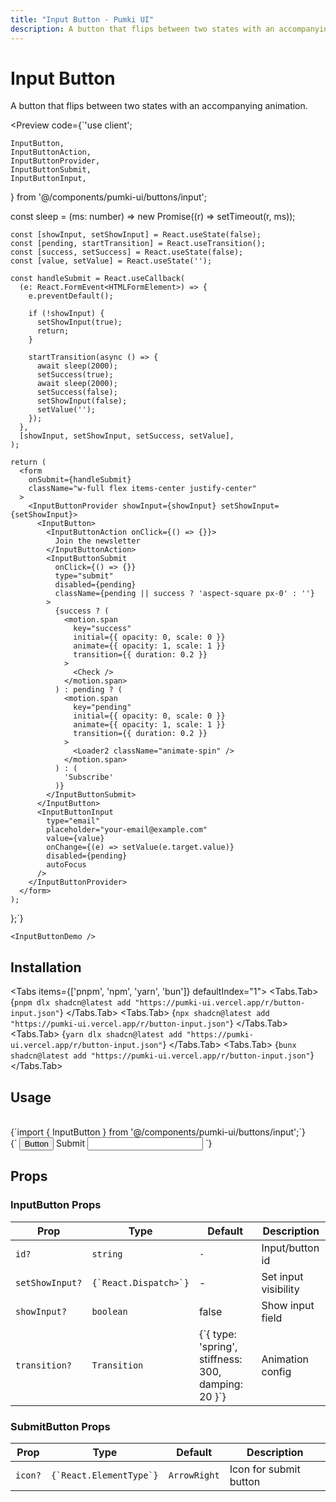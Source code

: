 ```yaml
---
title: "Input Button - Pumki UI"
description: A button that flips between two states with an accompanying animation.
---
```



# Input Button

A button that flips between two states with an accompanying animation.

<Preview
  code={`'use client';
   
    InputButton,
    InputButtonAction,
    InputButtonProvider,
    InputButtonSubmit,
    InputButtonInput,
  } from '@/components/pumki-ui/buttons/input';
   
  const sleep = (ms: number) => new Promise((r) => setTimeout(r, ms));
   
    const [showInput, setShowInput] = React.useState(false);
    const [pending, startTransition] = React.useTransition();
    const [success, setSuccess] = React.useState(false);
    const [value, setValue] = React.useState('');
   
    const handleSubmit = React.useCallback(
      (e: React.FormEvent<HTMLFormElement>) => {
        e.preventDefault();
   
        if (!showInput) {
          setShowInput(true);
          return;
        }
   
        startTransition(async () => {
          await sleep(2000);
          setSuccess(true);
          await sleep(2000);
          setSuccess(false);
          setShowInput(false);
          setValue('');
        });
      },
      [showInput, setShowInput, setSuccess, setValue],
    );
   
    return (
      <form
        onSubmit={handleSubmit}
        className="w-full flex items-center justify-center"
      >
        <InputButtonProvider showInput={showInput} setShowInput={setShowInput}>
          <InputButton>
            <InputButtonAction onClick={() => {}}>
              Join the newsletter
            </InputButtonAction>
            <InputButtonSubmit
              onClick={() => {}}
              type="submit"
              disabled={pending}
              className={pending || success ? 'aspect-square px-0' : ''}
            >
              {success ? (
                <motion.span
                  key="success"
                  initial={{ opacity: 0, scale: 0 }}
                  animate={{ opacity: 1, scale: 1 }}
                  transition={{ duration: 0.2 }}
                >
                  <Check />
                </motion.span>
              ) : pending ? (
                <motion.span
                  key="pending"
                  initial={{ opacity: 0, scale: 0 }}
                  animate={{ opacity: 1, scale: 1 }}
                  transition={{ duration: 0.2 }}
                >
                  <Loader2 className="animate-spin" />
                </motion.span>
              ) : (
                'Subscribe'
              )}
            </InputButtonSubmit>
          </InputButton>
          <InputButtonInput
            type="email"
            placeholder="your-email@example.com"
            value={value}
            onChange={(e) => setValue(e.target.value)}
            disabled={pending}
            autoFocus
          />
        </InputButtonProvider>
      </form>
    );
  };`}
>
    <InputButtonDemo />

</Preview>

## Installation

<Tabs items={['pnpm', 'npm', 'yarn', 'bun']} defaultIndex="1">
  <Tabs.Tab>
    <CodeBlock language="bash">
      {`pnpm dlx shadcn@latest add "https://pumki-ui.vercel.app/r/button-input.json"`}
    </CodeBlock>
  </Tabs.Tab>
  <Tabs.Tab>
    <CodeBlock language="bash">
      {`npx shadcn@latest add "https://pumki-ui.vercel.app/r/button-input.json"`}
    </CodeBlock>
  </Tabs.Tab>
  <Tabs.Tab>
    <CodeBlock language="bash">
      {`yarn dlx shadcn@latest add "https://pumki-ui.vercel.app/r/button-input.json"`}
    </CodeBlock>
  </Tabs.Tab>
  <Tabs.Tab>
    <CodeBlock language="bash">
      {`bunx shadcn@latest add "https://pumki-ui.vercel.app/r/button-input.json"`}
    </CodeBlock>
  </Tabs.Tab>
</Tabs>

## Usage

<br/>

<CodeBlock language="typescript">
    {`import { InputButton } from '@/components/pumki-ui/buttons/input';`}
</CodeBlock>

<br/>

<CodeBlock language="typescript">
    {`<InputButton>
    <Buttons>
        <Button>Button</Button>
        <SubmitButton>Submit</SubmitButton>
    </Buttons>
    <Input />
</InputButton>
`}
</CodeBlock>

## Props


<PumkiTableStyles />

### InputButton Props

<PumkiTable>
  <table className="pumki-table">
    <thead>
      <tr>
        <th>Prop</th>
        <th>Type</th>
        <th>Default</th>
        <th>Description</th>
      </tr>
    </thead>
    <tbody>
      <tr>
        <td><code>id?</code></td>
        <td><code>string</code></td>
        <td><code>-</code></td>
        <td>Input/button id</td>
      </tr>
      <tr>
        <td><code>setShowInput?</code></td>
        <td><code>{`React.Dispatch<React.SetStateAction<boolean>>`}</code></td>
        <td>-</td>
        <td>Set input visibility</td>
      </tr>
      <tr>
        <td><code>showInput?</code></td>
        <td><code>boolean</code></td>
        <td>false</td>
        <td>Show input field</td>
      </tr>
      <tr>
        <td><code>transition?</code></td>
        <td><code>Transition</code></td>
        <td>{`{ type: 'spring', stiffness: 300, damping: 20 }`}</td>
        <td>Animation config</td>
      </tr>
    </tbody>
  </table>
</PumkiTable>

### SubmitButton Props

<PumkiTable>
  <table className="pumki-table">
    <thead>
      <tr>
        <th>Prop</th>
        <th>Type</th>
        <th>Default</th>
        <th>Description</th>
      </tr>
    </thead>
    <tbody>
      <tr>
        <td><code>icon?</code></td>
        <td><code>{`React.ElementType`}</code></td>
        <td><code>ArrowRight</code></td>
        <td>Icon for submit button</td>
      </tr>
    </tbody>
  </table>
</PumkiTable>